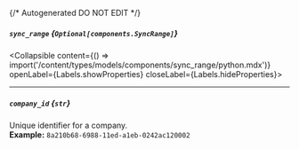 {/* Autogenerated DO NOT EDIT  */}

##### `sync_range` *{`Optional[components.SyncRange]`}*
<Collapsible content={() => import('/content/types/models/components/sync_range/python.mdx')} openLabel={Labels.showProperties} closeLabel={Labels.hideProperties}>
</Collapsible>

---
##### `company_id` *{`str`}*
Unique identifier for a company.
<br/>
**Example:** `8a210b68-6988-11ed-a1eb-0242ac120002`


